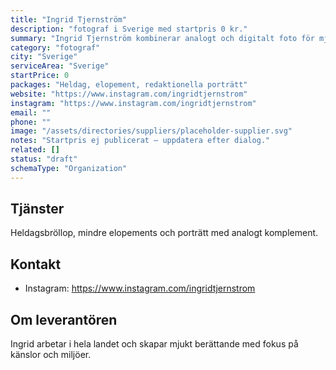 ```yaml
---
title: "Ingrid Tjernström"
description: "fotograf i Sverige med startpris 0 kr."
summary: "Ingrid Tjernström kombinerar analogt och digitalt foto för mjukt dokumentära bröllopsbilder."
category: "fotograf"
city: "Sverige"
serviceArea: "Sverige"
startPrice: 0
packages: "Heldag, elopement, redaktionella porträtt"
website: "https://www.instagram.com/ingridtjernstrom"
instagram: "https://www.instagram.com/ingridtjernstrom"
email: ""
phone: ""
image: "/assets/directories/suppliers/placeholder-supplier.svg"
notes: "Startpris ej publicerat – uppdatera efter dialog."
related: []
status: "draft"
schemaType: "Organization"
---
```


## Tjänster

Heldagsbröllop, mindre elopements och porträtt med analogt komplement.

## Kontakt

- Instagram: https://www.instagram.com/ingridtjernstrom

## Om leverantören

Ingrid arbetar i hela landet och skapar mjukt berättande med fokus på känslor och miljöer.
